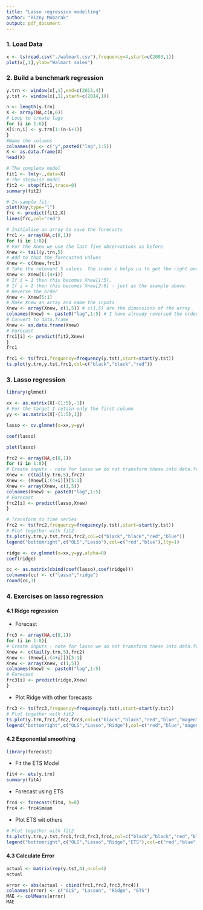 ```yaml
---
title: "Lasso regression modelling"
author: "Rizny Mubarak"
output: pdf_document
---
```


### 1. Load Data

```r
x <- ts(read.csv("./walmart.csv"),frequency=4,start=c(2003,1))
plot(x[,1],ylab="Walmart sales")

```

### 2. Build a benchmark regression

```r
y.trn <- window(x[,1],end=c(2013,4))
y.tst <- window(x[,1],start=c(2014,1))
```

```r
n <- length(y.trn)
X <- array(NA,c(n,6))
# Loop to create lags
for (i in 1:6){
X[i:n,i] <- y.trn[1:(n-i+1)]
}
#Name the columns
colnames(X) <- c("y",paste0("lag",1:5))
X <- as.data.frame(X)
head(X)
```

```r
# The complete model
fit1 <- lm(y~.,data=X)
# The stepwise model
fit2 <- step(fit1,trace=0)
summary(fit2)
```

```r
# In-sample fit:
plot(X$y,type="l")
frc <- predict(fit2,X)
lines(frc,col="red")
```

```r
# Initialise an array to save the forecasts
frc1 <- array(NA,c(8,1))
for (i in 1:8){
# For the Xnew we use the last five observations as before
Xnew <- tail(y.trn,5)
# Add to that the forecasted values
Xnew <- c(Xnew,frc1)
# Take the relevant 5 values. The index i helps us to get the right ones
Xnew <- Xnew[i:(4+i)]
# If i = 1 then this becomes Xnew[1:5].
# If i = 2 then this becomes Xnew[2:6] - just as the example above.
# Reverse the order
Xnew <- Xnew[5:1]
# Make Xnew an array and name the inputs
Xnew <- array(Xnew, c(1,5)) # c(1,5) are the dimensions of the array
colnames(Xnew) <- paste0("lag",1:5) # I have already reversed the order
# Convert to data.frame
Xnew <- as.data.frame(Xnew)
# Forecast
frc1[i] <- predict(fit2,Xnew)
}
frc1
```

```r
frc1 <- ts(frc1,frequency=frequency(y.tst),start=start(y.tst))
ts.plot(y.trn,y.tst,frc1,col=c("black","black","red"))
```

### 3. Lasso regression

```r
library(glmnet)
```

```r
xx <- as.matrix(X[-(1:5),-1])
# For the target I retain only the first column
yy <- as.matrix(X[-(1:5),1])
```

```r
lasso <- cv.glmnet(x=xx,y=yy)
```

```r
coef(lasso)
```

```r
plot(lasso)
```

```r
frc2 <- array(NA,c(8,1))
for (i in 1:8){
# Create inputs - note for lasso we do not transform these into data.frame
Xnew <- c(tail(y.trn,5),frc2)
Xnew <- (Xnew[i:(4+i)])[5:1]
Xnew <- array(Xnew, c(1,5))
colnames(Xnew) <- paste0("lag",1:5)
# Forecast
frc2[i] <- predict(lasso,Xnew)
}
```

```r
# Transform to time series
frc2 <- ts(frc2,frequency=frequency(y.tst),start=start(y.tst))
# Plot together with fit2
ts.plot(y.trn,y.tst,frc1,frc2,col=c("black","black","red","blue"))
legend("bottomright",c("OLS","Lasso"),col=c("red","blue"),lty=1)
```

```r
ridge <- cv.glmnet(x=xx,y=yy,alpha=0)
coef(ridge)
```

```r
cc <- as.matrix(cbind(coef(lasso),coef(ridge)))
colnames(cc) <- c("lasso","ridge")
round(cc,3)
```

### 4. Exercises on lasso regression

#### 4.1 Ridge regression

-   Forecast

```r
frc3 <- array(NA,c(8,1))
for (i in 1:8){
# Create inputs - note for lasso we do not transform these into data.frame
Xnew <- c(tail(y.trn,5),frc2)
Xnew <- (Xnew[i:(4+i)])[5:1]
Xnew <- array(Xnew, c(1,5))
colnames(Xnew) <- paste0("lag",1:5)
# Forecast
frc3[i] <- predict(ridge,Xnew)
}

```

-   Plot Ridge with other forecasts

```r
frc3 <- ts(frc3,frequency=frequency(y.tst),start=start(y.tst))
# Plot together with fit2
ts.plot(y.trn,frc1,frc2,frc3,col=c("black","black","red","blue","magenta"))
legend("bottomright",c("OLS","Lasso","Ridge"),col=c("red","blue","magenta"),lty=1)
```

#### 4.2 Exponential smoothing

```r
library(forecast)
```

-   Fit the ETS Model

```r
fit4 <- ets(y.trn)
summary(fit4)
```

-   Forecast using ETS

```r
frc4 <- forecast(fit4, h=8)
frc4 <- frc4$mean
```

-   Plot ETS wit others

```r
# Plot together with fit2
ts.plot(y.trn,y.tst,frc1,frc2,frc3,frc4,col=c("black","black","red","blue","magenta","green"))
legend("bottomright",c("OLS","Lasso","Ridge","ETS"),col=c("red","blue","magenta","green"),lty=1)
```

#### 4.3 Calculate Error

```r
actual <- matrix(rep(y.tst,4),ncol=4)
actual
```

```r
error <- abs(actual - cbind(frc1,frc2,frc3,frc4))
colnames(error) <- c("OLS", "Lasson", "Ridge", "ETS")
MAE <- colMeans(error)
MAE
```

::: {style="color:green"}
:::
